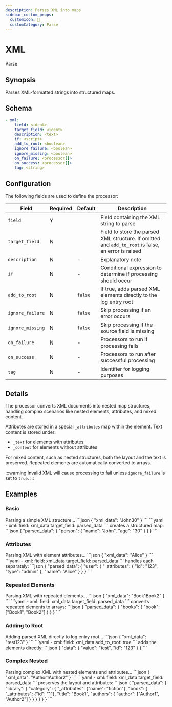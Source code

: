 ```yaml
---
description: Parses XML into maps
sidebar_custom_props: 
  customIcon: 📑
  customCategory: Parse
---
```


# XML

<span className="theme-doc-version-badge badge badge--primary">Parse</span>

## Synopsis

Parses XML-formatted strings into structured maps.

## Schema

```yaml {2}
- xml:
    field: <ident>
    target_field: <ident>
    description: <text>
    if: <script>
    add_to_root: <boolean>
    ignore_failure: <boolean>
    ignore_missing: <boolean>
    on_failure: <processor[]>
    on_success: <processor[]>
    tag: <string>
```

## Configuration

The following fields are used to define the processor:

|Field|Required|Default|Description|
|---|---|---|---|
|`field`|Y||Field containing the XML string to parse|
|`target_field`|N||Field to store the parsed XML structure. If omitted and `add_to_root` is false, an error is raised|
|`description`|N|-|Explanatory note|
|`if`|N|-|Conditional expression to determine if processing should occur|
|`add_to_root`|N|`false`|If true, adds parsed XML elements directly to the log entry root|
|`ignore_failure`|N|`false`|Skip processing if an error occurs|
|`ignore_missing`|N|`false`|Skip processing if the source field is missing|
|`on_failure`|N|-|Processors to run if processing fails|
|`on_success`|N|-|Processors to run after successful processing|
|`tag`|N|-|Identifier for logging purposes|

## Details

The processor converts XML documents into nested map structures, handling complex scenarios like nested elements, attributes, and mixed content.

Attributes are stored in a special `_attributes` map within the element. Text content is stored under:

- `_text` for elements with attributes
- `_content` for elements without attributes

For mixed content, such as nested structures, both the layout and the text is preserved. Repeated elements are automatically converted to arrays.

:::warning
Invalid XML will cause processing to fail unless `ignore_failure` is set to `true`.
:::

## Examples

### Basic

<ExampleGrid>
  <CommentCol>
    Parsing a simple XML structure...
  </CommentCol>
  <CodeCol>
    ```json
    {
      "xml_data": "<person><name>John</name><age>30</age></person>"
    }
    ```
    ```yaml
    - xml:
        field: xml_data
        target_field: parsed_data
    ```
  </CodeCol>
  <CommentCol>
    creates a structured map:
  </CommentCol>
  <CodeCol>
    ```json
    {
      "parsed_data": {
        "person": {
          "name": "John",
          "age": "30"
        }
      }
    }
    ```
  </CodeCol>
</ExampleGrid>

### Attributes

<ExampleGrid>
  <CommentCol>
    Parsing XML with element attributes...
  </CommentCol>
  <CodeCol>
    ```json
    {
      "xml_data": "<user id=\"123\" type=\"admin\"><name>Alice</name></user>"
    }
    ```
    ```yaml
    - xml:
        field: xml_data
        target_field: parsed_data
    ```
  </CodeCol>
  <CommentCol>
    handles each separately:
  </CommentCol>
  <CodeCol>
    ```json
    {
      "parsed_data": {
        "user": {
          "_attributes": {
            "id": "123",
            "type": "admin"
          },
          "name": "Alice"
        }
      }
    }
    ```
  </CodeCol>
</ExampleGrid>

### Repeated Elements

<ExampleGrid>
  <CommentCol>
    Parsing XML with repeated elements...
  </CommentCol>
  <CodeCol>
    ```json
    {
      "xml_data": "<books><book>Book1</book><book>Book2</book></books>"
    }
    ```
    ```yaml
    - xml:
        field: xml_data
        target_field: parsed_data
    ```
  </CodeCol>
  <CommentCol>
    converts repeated elements to arrays:
  </CommentCol>
  <CodeCol>
    ```json
    {
      "parsed_data": {
        "books": {
          "book": ["Book1", "Book2"]
        }
      }
    }
    ```
  </CodeCol>
</ExampleGrid>

### Adding to Root

<ExampleGrid>
  <CommentCol>
    Adding parsed XML directly to log entry root...
  </CommentCol>
  <CodeCol>
    ```json
    {
      "xml_data": "<data><value>test</value><id>123</id></data>"
    }
    ```
    ```yaml
    - xml:
        field: xml_data
        add_to_root: true
    ```
  </CodeCol>
  <CommentCol>
    adds the elements directly:
  </CommentCol>
  <CodeCol>
    ```json
    {
      "data": {
        "value": "test",
        "id": "123"
      }
    }
    ```
  </CodeCol>
</ExampleGrid>

### Complex Nested

<ExampleGrid>
  <CommentCol>
    Parsing complex XML with nested elements and attributes...
  </CommentCol>
  <CodeCol>
    ```json
    {
      "xml_data": "<library><category name=\"fiction\"><book id=\"1\"><title>Book1</title><authors><author>Author1</author><author>Author2</author></authors></book></category></library>"
    }
    ```
    ```yaml
    - xml:
        field: xml_data
        target_field: parsed_data
    ```
  </CodeCol>
  <CommentCol>
    preserves the layout and attributes:
  </CommentCol>
  <CodeCol>
    ```json
    {
      "parsed_data": {
        "library": {
          "category": {
            "_attributes": {"name": "fiction"},
            "book": {
              "_attributes": {"id": "1"},
              "title": "Book1",
              "authors": {
                "author": ["Author1", "Author2"]
              }
            }
          }
        }
      }
    }
    ```
  </CodeCol>
</ExampleGrid>
